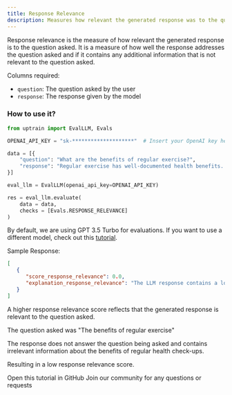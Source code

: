 ```yaml
---
title: Response Relevance
description: Measures how relevant the generated response was to the question specified.
---
```


Response relevance is the measure of how relevant the generated response is to the question asked. It is a measure of how well the response addresses the question asked and if it contains any additional information that is not relevant to the question asked.

Columns required:
- `question`: The question asked by the user
- `response`: The response given by the model

### How to use it?

```python
from uptrain import EvalLLM, Evals

OPENAI_API_KEY = "sk-********************"  # Insert your OpenAI key here

data = [{
    "question": "What are the benefits of regular exercise?",
    "response": "Regular exercise has well-documented health benefits. On a related note, the importance of routine health check-ups in preventive healthcare cannot be emphasized enough. It allows for early detection of potential health issues and facilitates proactive management for individuals."
}]

eval_llm = EvalLLM(openai_api_key=OPENAI_API_KEY)

res = eval_llm.evaluate(
    data = data,
    checks = [Evals.RESPONSE_RELEVANCE]
)
```
<Info>By default, we are using GPT 3.5 Turbo for evaluations. If you want to use a different model, check out this [tutorial](https://github.com/uptrain-ai/uptrain/blob/main/examples/open_source_evaluator_tutorial.ipynb).</Info>

Sample Response:
```json
[
   {
      "score_response_relevance": 0.0,
      "explanation_response_relevance": "The LLM response contains a lot of additional irrelevant information because it goes off on a tangent about routine health check-ups and preventive healthcare, which is not directly related to the benefits of regular exercise. This additional information distracts from the main topic and does not directly address the user query.\"\n\n \"The LLM response doesn't answer the user query at all because it completely ignores the specific benefits of regular exercise. Instead, it focuses on the importance of routine health check-ups in preventive healthcare. The user asked about the benefits of regular exercise, and the response fails to address this aspect, leading to potential dissatisfaction."
   }
]

```
<Note>A higher response relevance score reflects that the generated response is relevant to the question asked.</Note>

The question asked was "The benefits of regular exercise"

The response does not answer the question being asked and contains irrelevant information about the benefits of regular health check-ups.

Resulting in a low response relevance score.

<CardGroup cols={2}>
  <Card
    title="Tutorial"
    href="https://github.com/uptrain-ai/uptrain/blob/main/examples/checks/response_quality/relevance.ipynb"
    icon="github"
    color="#808080"
  >
    Open this tutorial in GitHub
  </Card>
  <Card
    title="Have Questions?"
    href="https://join.slack.com/t/uptraincommunity/shared_invite/zt-1yih3aojn-CEoR_gAh6PDSknhFmuaJeg"
    icon="slack"
    color="#808080"
  >
    Join our community for any questions or requests
  </Card>
</CardGroup>